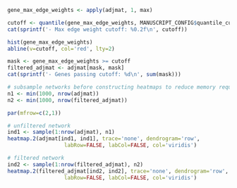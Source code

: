 ```r
gene_max_edge_weights <- apply(adjmat, 1, max)

cutoff <- quantile(gene_max_edge_weights, MANUSCRIPT_CONFIG$quantile_cutoff)
cat(sprintf('- Max edge weight cutoff: %0.2f\n', cutoff))

hist(gene_max_edge_weights)
abline(v=cutoff, col='red', lty=2)
```

```r
mask <- gene_max_edge_weights >= cutoff
filtered_adjmat <- adjmat[mask, mask]
cat(sprintf('- Genes passing cutoff: %d\n', sum(mask)))
```

```r
# subsample networks before constructing heatmaps to reduce memory requirements
n1 <- min(1000, nrow(adjmat))
n2 <- min(1000, nrow(filtered_adjmat))

par(mfrow=c(2,1))

# unfiltered network
ind1 <- sample(1:nrow(adjmat), n1)
heatmap.2(adjmat[ind1, ind1], trace='none', dendrogram='row',
                  labRow=FALSE, labCol=FALSE, col='viridis')

# filtered network
ind2 <- sample(1:nrow(filtered_adjmat), n2)
heatmap.2(filtered_adjmat[ind2, ind2], trace='none', dendrogram='row',
                  labRow=FALSE, labCol=FALSE, col='viridis')
```

